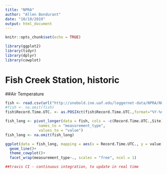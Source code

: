 ```yaml
---
title: "NPRA"
author: "Allen Bondurant"
date: "10/10/2019"
output: html_document
---
```


```r
knitr::opts_chunk$set(echo = TRUE)
```

```r
library(ggplot2)
library(tidyr)
library(dplyr)
library(cowplot)
```

# Fish Creek Station, historic
##Air Temperature
```r

fish <- read.csv(url("http://snobold.ine.uaf.edu/loggernet-data/NPRA/NUIA2-met.dat", method = "libcurl"), stringsAsFactors = FALSE, header = TRUE, skip = 1, na.strings = "null")
#fish <- na.omit(fish)
fish$Record.Time.UTC. <- as.POSIXct(fish$Record.Time.UTC.,format="%Y-%m-%d %H:%M:%S")

fish_long <- pivot_longer(data = fish, cols = -c(Record.Time.UTC.,Site),
               names_to = "measurement_type",
               values_to = "value")
fish_long <- na.omit(fish_long)

ggplot(data = fish_long, mapping = aes(x = Record.Time.UTC., y = value))+
  geom_line()+
  theme_cowplot()+
  facet_wrap(measurement_type~., scales = "free", ncol = 1)

##travis CI - continuous integration, to update in real time
```


